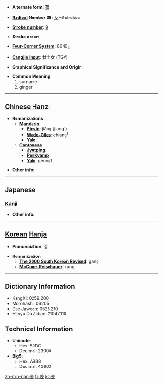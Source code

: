 * '''Alternate form''': [[薑]]

* '''[[Wiktionary:Chinese radical index| Radical]] Number 38''': [[Wiktionary:Chinese radical index 女|女]]+6 strokes

* '''[[Wiktionary:Chinese total strokes index|Stroke number]]''': [[Wiktionary:Chinese total strokes index 9|9]]

* '''Stroke order''': 

* '''[[Wiktionary:Chinese four corner index|Four-Corner System]]''': 8040<sub>4</sub>

* '''[[Wiktionary:Chinese Cangjie index|Cangjie input]]''': 廿土女 (TGV)

* '''Graphical Significance and Origin''': 

* '''Common Meaning'''
*#surname
*# ginger


----

== [[Chinese]] [[Hanzi]] ==

* '''Romanizations'''
** '''[[Mandarin]]'''
*** '''[[Pinyin]]''': jiāng (jiang1)
*** '''[[Wade-Giles]]''': chiang<sup>1</sup>
*** '''[[Yale]]''': 
** '''[[Cantonese]]'''
*** '''[[Jyutping]]''':
*** '''[[Penkyamp]]''': 
*** '''[[Yale]]''': geung1

* '''Other info''': 

----

==Japanese==
===[[Kanji]]===
{{kanji|on readings=[[きょう]] (kyō)
|kun readings=[[つよい]] (tsuyoi)
}}

* '''Other info''':  

----

== [[Korean]] [[Hanja]] ==

* '''Pronunciation''': 강

* '''Romanization'''
** '''[[The 2000 South Korean Revised Romanization|The 2000 South Korean Revised]]''': gang
** '''[[McCune-Reischauer]]''': kang

----

== Dictionary Information ==

* KangXi: 0259.200
* Morohashi: 06205
* Dae Jaweon: 0525.210
* Hanyu Da Zidian: 21047.110

== Technical Information ==

* '''Unicode''':
** Hex: 59DC
** Decimal: 23004
* '''Big5''':
** Hex: ABB8
** Decimal: 43960

[[zh-min-nan:姜]]
[[fr:姜]]
[[ko:姜]]